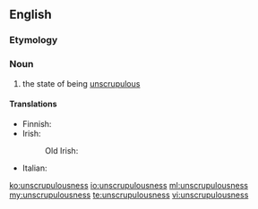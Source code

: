 ==English==

===Etymology===
{{suffix|unscrupulous|ness}}

===Noun===
{{en-noun|-}}

# the state of being [[unscrupulous]]

====Translations====
{{trans-top|the state of being unscrupulous}}
* Finnish: {{t|fi|raadollisuus}}
* Irish:
*: Old Irish: {{t|sga|éccubus|m}}
{{trans-mid}}
* Italian: {{t|it|spregiudicatezza|f}}
{{trans-bottom}}

[[ko:unscrupulousness]]
[[io:unscrupulousness]]
[[ml:unscrupulousness]]
[[my:unscrupulousness]]
[[te:unscrupulousness]]
[[vi:unscrupulousness]]